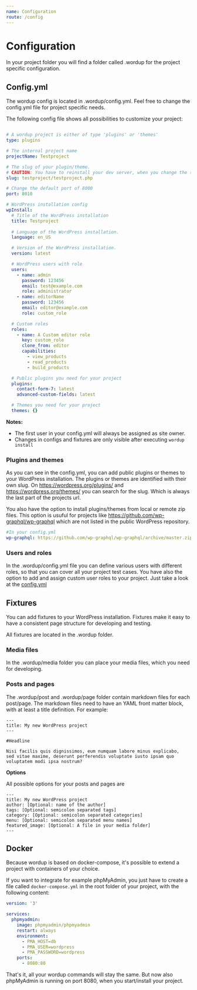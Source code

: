 ```yaml
---
name: Configuration
route: /config
---
```


# Configuration

In your project folder you will find a folder called .wordup for the project specific configuration. 

## Config.yml

The wordup config is located in .wordup/config.yml. Feel free to change the config.yml file for project specific needs. 

The following config file shows all possibilities to customize your project:


```yaml

# A wordup project is either of type 'plugins' or 'themes'
type: plugins

# The internal project name 
projectName: Testproject

# The slug of your plugin/theme. 
# CAUTION: You have to reinstall your dev server, when you change the slug.
slug: testproject/testproject.php

# Change the default port of 8000
port: 8010

# WordPress installation config 
wpInstall:
  # Title of the WordPress installation
  title: Testproject
  
  # Language of the WordPress installation. 
  language: en_US

  # Version of the WordPress installation.
  version: latest

  # WordPress users with role
  users:
    - name: admin
      password: 123456
      email: test@example.com
      role: administrator
    - name: editorName
      password: 123456
      email: editor@example.com
      role: custom_role

  # Custom roles 
  roles:
    - name: A Custom editor role
      key: custom_role
      clone_from: editor
      capabilities:
        - view_products
        - read_products
        - build_products

  # Public plugins you need for your project    
  plugins:
    contact-form-7: latest
    advanced-custom-fields: latest

  # Themes you need for your project    
  themes: {}

```

**Notes:**
* The first user in your config.yml will always be assigned as site owner.
* Changes in configs and fixtures are only visible after executing `wordup install`

### Plugins and themes

As you can see in the config.yml, you can add public plugins or themes to your WordPress installation. 
The plugins or themes are identified with their own slug. 
On https://wordpress.org/plugins/ and https://wordpress.org/themes/ you can search for the slug. Which is always the last part of the projects url.

You also have the option to install plugins/themes from local or remote zip files. 
This option is usuful for projects like https://github.com/wp-graphql/wp-graphql which are not listed in the public WordPress repository. 

```yaml
#In your config.yml
wp-graphql: https://github.com/wp-graphql/wp-graphql/archive/master.zip
```

### Users and roles

In the .wordup/config.yml file you can define various users with different roles, so that you can cover all your project test cases. 
You have also the option to add and assign custom user roles to your project. Just take a look at the [config.yml](#configyml) 

## Fixtures

You can add fixtures to your WordPress installation. 
Fixtures make it easy to have a consistent page structure for developing and testing.

All fixtures are located in the .wordup folder.

### Media files

In the .wordup/media folder you can place your media files, which you need for developing.

### Posts and pages

The .wordup/post and .wordup/page folder contain markdown files for each post/page. 
The markdown files need to have an YAML front matter block, with at least a title definition. For example:

```
---
title: My new WordPress project
---

#Headline

Nisi facilis quis dignissimos, eum numquam labore minus explicabo, 
sed vitae maxime, deserunt perferendis voluptate iusto ipsam quo voluptatem modi ipsa nostrum?
```

**Options**

All possible options for your posts and pages are 
```
---
title: My new WordPress project
author: [Optional: name of the author]
tags: [Optional: semicolon separated tags]
category: [Optional: semicolon separated categories]
menu: [Optional: semicolon separated menu names] 
featured_image: [Optional: A file in your media folder]
---
```

## Docker

Because wordup is based on docker-compose, it's possible to extend a project with containers of your choice. 

If you want to integrate for example phpMyAdmin, 
you just have to create a file called `docker-compose.yml` in the root folder of your project, with the following content:

```yaml
version: '3'

services:
  phpmyadmin:
    image: phpmyadmin/phpmyadmin
    restart: always
    environment:
      - PMA_HOST=db
      - PMA_USER=wordpress
      - PMA_PASSWORD=wordpress
    ports:
      - 8080:80
```

That's it, all your wordup commands will stay the same. But now also phpMyAdmin is running on port 8080, when you start/install your project.








